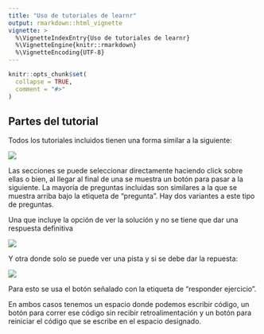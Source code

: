 ```yaml
---
title: "Uso de tutoriales de learnr"
output: rmarkdown::html_vignette
vignette: >
  %\VignetteIndexEntry{Uso de tutoriales de learnr}
  %\VignetteEngine{knitr::rmarkdown}
  %\VignetteEncoding{UTF-8}
---
```


```r
knitr::opts_chunk$set(
  collapse = TRUE,
  comment = "#>"
)
```

## Partes del tutorial 

Todos los tutoriales incluidos tienen una forma similar a la siguiente:
  
![](../img/forma_general.png)

Las secciones se puede seleccionar directamente haciendo click sobre ellas o bien,
al llegar al final de una se muestra un botón para pasar a la siguiente. La
mayoría de preguntas incluidas son similares a la que se muestra arriba bajo la
etiqueta de "pregunta". Hay dos variantes a este tipo de preguntas.

Una que incluye la opción de ver la solución y no se tiene que dar una respuesta
definitiva

![](../img/partes1.png)

Y otra donde solo se puede ver una pista y si se debe dar la repuesta:
  
![](../img/partes2.png) 

Para esto se usa el botón señalado con la etiqueta de "responder ejercicio".

En ambos casos tenemos un espacio donde podemos escribir código, un botón para
correr ese código sin recibir retroalimentación y un botón para reiniciar el
código que se escribe en el espacio designado.
